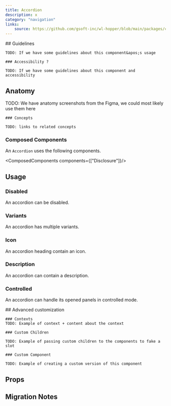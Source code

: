 ```yaml
---
title: Accordion
description: x
category: "navigation"
links:
    source: https://github.com/gsoft-inc/wl-hopper/blob/main/packages/components/src/Accordion/src/Accordion.tsx
---
```


<Example src="Accordion/docs/preview" isOpen />

<FeatureFlag flag="next">
    ## Guidelines

    TODO: If we have some guidelines about this component&apos;s usage

    ### Accessibility ?

    TODO: If we have some guidelines about this component and accessibility
</FeatureFlag>

## Anatomy

<FeatureFlag flag="rc">
    TODO: We have anatomy screenshots from the Figma, we could most likely use them here

    ### Concepts

    TODO: links to related concepts
</FeatureFlag>

### Composed Components

An `Accordion` uses the following components.

<ComposedComponents components={["Disclosure"]}/>

## Usage

### Disabled

An accordion can be disabled.

<Example src="Accordion/docs/disabled" />

### Variants

An accordion has multiple variants.

<Example src="Accordion/docs/variants" />

### Icon

An accordion heading contain an icon.

<Example src="Accordion/docs/icon" />

### Description

An accordion can contain a description.

<Example src="Accordion/docs/description" />

### Controlled

An accordion can handle its opened panels in controlled mode.

<Example src="Accordion/docs/controlled" />

<FeatureFlag flag="next">
    ## Advanced customization

    ### Contexts
    TODO: Example of context + content about the context

    ### Custom Children

    TODO: Example of passing custom children to the components to fake a slot

    ### Custom Component

    TODO: Example of creating a custom version of this component
</FeatureFlag>

## Props

<PropTable component="Accordion" />

## Migration Notes

<MigrateGuide src="Accordion/docs/migration-notes" />
